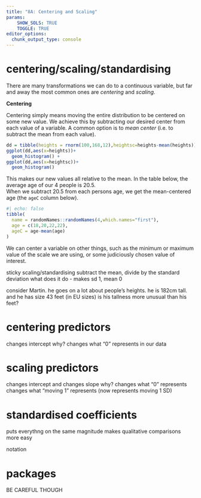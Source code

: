 ---
title: "8A: Centering and Scaling"
params: 
    SHOW_SOLS: TRUE
    TOGGLE: TRUE
editor_options: 
  chunk_output_type: console
---



# centering/scaling/standardising

There are many transformations we can do to a continuous variable, but far and away the most common ones are _centering_ and _scaling._ 

:::sticky
__Centering__  

Centering simply means moving the entire distribution to be centered on some new value. We achieve this by subtracting our desired center from each value of a variable. 
A common option is to _mean center_ (i.e. to subtract the mean from each value).  

```{r}
dd = tibble(heights = rnorm(100,168,12),heightsc=heights-mean(heights))
ggplot(dd,aes(x=heights))+
  geom_histogram() +
ggplot(dd,aes(x=heightsc))+
  geom_histogram()
```


This makes our new values all relative to the mean. In the table below, the average age of our 4 people is 20.5.  
When we subtract 20.5 from each persons age, we get the mean-centered age (the `ageC` column below).  
```{r}
#| echo: false
tibble(
  name = randomNames::randomNames(4,which.names="first"), 
  age = c(18,20,22,22),
  ageC = age-mean(age)
)
```

We can center a variable on other things, such as the minimum or maximum value of the scale we are using, or some judiciously chosen value of interest.  

:::

:::sticky


:::

sticky scaling/standardising
subtract the mean, divide by the standard deviation
what does it do - makes sd 1, mean 0

consider Martin. he goes on a lot about people's heights. he is 182cm tall. and he has size 43 feet (in EU sizes)
is his tallness more unusual than his feet?  


# centering predictors  

changes intercept
why? changes what "0" represents in our data  

# scaling predictors

changes intercept and changes slope
why?
changes what "0" represents
changes what "moving 1" represents (now represents moving 1 SD)

# standardised coefficients  

puts everythng on the same magnitude 
makes qualitative comparisons more easy  


notation


# packages

BE CAREFUL THOUGH


